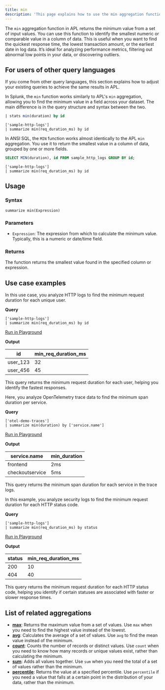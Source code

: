 ```yaml
---
title: min
description: 'This page explains how to use the min aggregation function in APL.'
---
```


The `min` aggregation function in APL returns the minimum value from a set of input values. You can use this function to identify the smallest numeric or comparable value in a column of data. This is useful when you want to find the quickest response time, the lowest transaction amount, or the earliest date in log data. It’s ideal for analyzing performance metrics, filtering out abnormal low points in your data, or discovering outliers.

## For users of other query languages

If you come from other query languages, this section explains how to adjust your existing queries to achieve the same results in APL.

<AccordionGroup>
<Accordion title="Splunk SPL users">

In Splunk, the `min` function works similarly to APL's `min` aggregation, allowing you to find the minimum value in a field across your dataset. The main difference is in the query structure and syntax between the two.

<CodeGroup>

```sql Splunk example
| stats min(duration) by id
```

```kusto APL equivalent
['sample-http-logs']
| summarize min(req_duration_ms) by id
```
</CodeGroup>

</Accordion>
<Accordion title="ANSI SQL users">

In ANSI SQL, the `MIN` function works almost identically to the APL `min` aggregation. You use it to return the smallest value in a column of data, grouped by one or more fields.

<CodeGroup>

```sql SQL example
SELECT MIN(duration), id FROM sample_http_logs GROUP BY id;
```

```kusto APL equivalent
['sample-http-logs']
| summarize min(req_duration_ms) by id
```
</CodeGroup>

</Accordion>
</AccordionGroup>

## Usage

### Syntax

```kusto
summarize min(Expression)
```

### Parameters

- `Expression`: The expression from which to calculate the minimum value. Typically, this is a numeric or date/time field.

### Returns

The function returns the smallest value found in the specified column or expression.

## Use case examples

<Tabs>
<Tab title="Log analysis">

In this use case, you analyze HTTP logs to find the minimum request duration for each unique user.

**Query**

```kusto
['sample-http-logs']
| summarize min(req_duration_ms) by id
```

[Run in Playground](https://play.axiom.co/axiom-play-qf1k/query?initForm=%7B%22apl%22%3A%22%5B'sample-http-logs'%5D%20%7C%20summarize%20min(req_duration_ms)%20by%20id%22%7D)

**Output**

| id         | min_req_duration_ms |
|------------|---------------------|
| user_123   | 32                  |
| user_456   | 45                  |

This query returns the minimum request duration for each user, helping you identify the fastest responses.

</Tab>

<Tab title="OpenTelemetry traces">

Here, you analyze OpenTelemetry trace data to find the minimum span duration per service.

**Query**

```kusto
['otel-demo-traces']
| summarize min(duration) by ['service.name']
```

[Run in Playground](https://play.axiom.co/axiom-play-qf1k/query?initForm=%7B%22apl%22%3A%22%5B'otel-demo-traces'%5D%20%7C%20summarize%20min(duration)%20by%20%5B'service.name'%5D%22%7D)

**Output**

| service.name       | min_duration |
|--------------------|--------------|
| frontend           | 2ms          |
| checkoutservice    | 5ms          |

This query returns the minimum span duration for each service in the trace logs.

</Tab>

<Tab title="Security logs">

In this example, you analyze security logs to find the minimum request duration for each HTTP status code.

**Query**

```kusto
['sample-http-logs']
| summarize min(req_duration_ms) by status
```

[Run in Playground](https://play.axiom.co/axiom-play-qf1k/query?initForm=%7B%22apl%22%3A%22%5B'sample-http-logs'%5D%20%7C%20summarize%20min(req_duration_ms)%20by%20status%22%7D)

**Output**

| status   | min_req_duration_ms |
|----------|---------------------|
| 200      | 10                  |
| 404      | 40                  |

This query returns the minimum request duration for each HTTP status code, helping you identify if certain statuses are associated with faster or slower response times.

</Tab>
</Tabs>

## List of related aggregations

- [**max**](/apl/aggregation-function/max): Returns the maximum value from a set of values. Use `max` when you need to find the highest value instead of the lowest.
- [**avg**](/apl/aggregation-function/avg): Calculates the average of a set of values. Use `avg` to find the mean value instead of the minimum.
- [**count**](/apl/aggregation-function/count): Counts the number of records or distinct values. Use `count` when you need to know how many records or unique values exist, rather than calculating the minimum.
- [**sum**](/apl/aggregation-function/sum): Adds all values together. Use `sum` when you need the total of a set of values rather than the minimum.
- [**percentile**](/apl/aggregation-function/percentile): Returns the value at a specified percentile. Use `percentile` if you need a value that falls at a certain point in the distribution of your data, rather than the minimum.